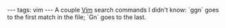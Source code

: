 ---
tags: vim
---
A couple [[Vim]] search commands I didn't know: `ggn` goes to the first match in the file;
`Gn` goes to the last.
